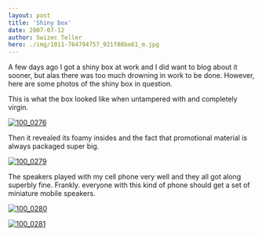 ```yaml
---
layout: post
title: 'Shiny box'
date: 2007-07-12
author: Swizec Teller
hero: ./img/1011-764794757_921f08be61_m.jpg
---
```

A few days ago I got a shiny box at work and I did want to blog about it sooner, but alas there was too much drowning in work to be done. However, here are some photos of the shiny box in question.

This is what the box looked like when untampered with and completely virgin.

[![100_0276](./img/1011-764794757_921f08be61_m.jpg)](http://www.flickr.com/photos/swiz/764794757/ "Photo Sharing")

Then it revealed its foamy insides and the fact that promotional material is always packaged super big.

[![100_0279](./img/1312-764794807_ec57bcb4fd_m.jpg)](http://www.flickr.com/photos/swiz/764794807/ "Photo Sharing")

The speakers played with my cell phone very well and they all got along superbly fine. Frankly. everyone with this kind of phone should get a set of miniature mobile speakers.

[![100_0280](./img/1418-764794957_9958dfbad7_m.jpg)](http://www.flickr.com/photos/swiz/764794957/ "Photo Sharing")



[![100_0281](./img/1339-764795045_cecf0437de_m.jpg)](http://www.flickr.com/photos/swiz/764795045/ "Photo Sharing")